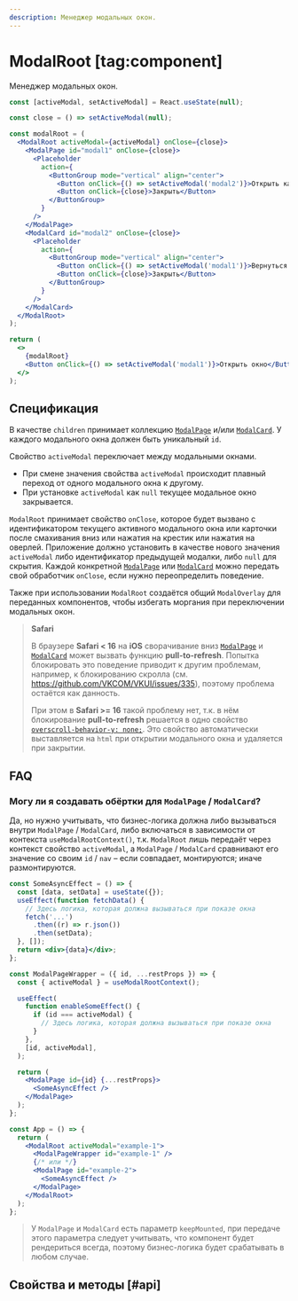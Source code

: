 ```yaml
---
description: Менеджер модальных окон.
---
```


<Overview group="utils">

# ModalRoot [tag:component]

Менеджер модальных окон.

</Overview>

<Playground>

```jsx
const [activeModal, setActiveModal] = React.useState(null);

const close = () => setActiveModal(null);

const modalRoot = (
  <ModalRoot activeModal={activeModal} onClose={close}>
    <ModalPage id="modal1" onClose={close}>
      <Placeholder
        action={
          <ButtonGroup mode="vertical" align="center">
            <Button onClick={() => setActiveModal('modal2')}>Открыть карточку</Button>
            <Button onClick={close}>Закрыть</Button>
          </ButtonGroup>
        }
      />
    </ModalPage>
    <ModalCard id="modal2" onClose={close}>
      <Placeholder
        action={
          <ButtonGroup mode="vertical" align="center">
            <Button onClick={() => setActiveModal('modal1')}>Вернуться назад</Button>
            <Button onClick={close}>Закрыть</Button>
          </ButtonGroup>
        }
      />
    </ModalCard>
  </ModalRoot>
);

return (
  <>
    {modalRoot}
    <Button onClick={() => setActiveModal('modal1')}>Открыть окно</Button>
  </>
);
```

</Playground>

## Спецификация

В качестве `children` принимает коллекцию [`ModalPage`](/components/modal-page) и/или [`ModalCard`](/components/modal-card). У каждого модального окна
должен быть уникальный `id`.

Свойство `activeModal` переключает между модальными окнами.

- При смене значения свойства `activeModal` происходит плавный переход от одного модального окна к другому.
- При установке `activeModal` как `null` текущее модальное окно закрывается.

`ModalRoot` принимает свойство `onClose`, которое будет вызвано с идентификатором текущего активного модального окна
или карточки после смахивания вниз или нажатия на крестик или нажатия на оверлей. Приложение должно установить в качестве нового
значения `activeModal` либо идентификатор предыдущей модалки, либо `null` для скрытия. Каждой конкретной [`ModalPage`](/components/modal-page)
или [`ModalCard`](/components/modal-card) можно передать свой обработчик `onClose`, если нужно переопределить поведение.

Также при использовании `ModalRoot` создаётся общий `ModalOverlay` для переданных компонентов, чтобы избегать моргания при
переключении модальных окон.

> **Safari**
>
> В браузере **Safari < 16** на **iOS** сворачивание вниз [`ModalPage`](/components/modal-page) и [`ModalCard`](/components/modal-card) может вызвать функцию
> **pull-to-refresh**. Попытка блокировать это поведение приводит к другим проблемам, например, к блокированию скролла (cм. https://github.com/VKCOM/VKUI/issues/335),
> поэтому проблема остаётся как данность.
>
> При этом в **Safari >= 16** такой проблему нет, т.к. в нём блокирование **pull-to-refresh** решается в одно свойство [`overscroll-behavior-y: none;`](https://developer.mozilla.org/en-US/docs/Web/CSS/overscroll-behavior-y).
> Это свойство автоматически выставляется на `html` при открытии модального окна и удаляется при закрытии.

## FAQ

### Могу ли я создавать обёртки для `ModalPage` / `ModalCard`?

Да, но нужно учитывать, что бизнес-логика должна либо вызываться внутри `ModalPage` / `ModalCard`,
либо включаться в зависимости от контекста `useModalRootContext()`, т.к. `ModalRoot` лишь передаёт через контекст
свойство `activeModal`, а `ModalPage` / `ModalCard` сравнивают его значение со своим `id` / `nav` – если совпадает,
монтируются; иначе размонтируются.

```jsx
const SomeAsyncEffect = () => {
  const [data, setData] = useState({});
  useEffect(function fetchData() {
    // Здесь логика, которая должна вызываться при показе окна
    fetch('...')
      .then((r) => r.json())
      .then(setData);
  }, []);
  return <div>{data}</div>;
};

const ModalPageWrapper = ({ id, ...restProps }) => {
  const { activeModal } = useModalRootContext();

  useEffect(
    function enableSomeEffect() {
      if (id === activeModal) {
        // Здесь логика, которая должна вызываться при показе окна
      }
    },
    [id, activeModal],
  );

  return (
    <ModalPage id={id} {...restProps}>
      <SomeAsyncEffect />
    </ModalPage>
  );
};

const App = () => {
  return (
    <ModalRoot activeModal="example-1">
      <ModalPageWrapper id="example-1" />
      {/* или */}
      <ModalPage id="example-2">
        <SomeAsyncEffect />
      </ModalPage>
    </ModalRoot>
  );
};
```

> У `ModalPage` и `ModalCard` есть параметр `keepMounted`, при передаче этого параметра следует учитывать, что компонент будет
> рендериться всегда, поэтому бизнес-логика будет срабатывать в любом случае.

## Свойства и методы [#api]

<PropsTable name="ModalRoot" />
